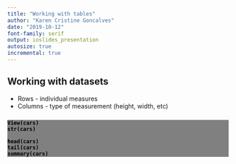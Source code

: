 ---
title: "Working with tables"
author: "Karen Cristine Goncalves"
date: "2019-10-12"
font-family: serif
output: ioslides_presentation	
autosize: true
incremental: true
---

<style>
.code {
background-color: grey;
color: black;
size: 0.9em;
}

</style>


## Working with datasets

- Rows - individual measures
- Columns - type of measurement (height, width, etc)

### <b>
<div class="code">
```
View(cars)
str(cars)

head(cars)
tail(cars)
summary(cars)
```
</div>
### </b>
